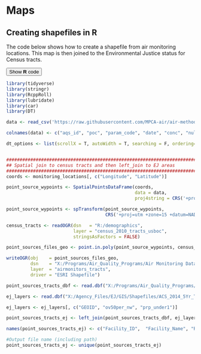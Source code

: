 # Maps


## Creating shapefiles in R

The code below shows how to create a shapefile from air monitoring locations. This map is then joined to the Environmental Justice status for Census tracts.


<div class = "toggle"><button class = "btn_code">Show __R__ code</button>

```r
library(tidyverse)
library(stringr)
library(RcppRoll)
library(lubridate)
library(car)
library(DT)

data <- read_csv('https://raw.githubusercontent.com/MPCA-air/air-methods/master/airtoxics_data_2009_2013.csv')

colnames(data) <- c("aqs_id", "poc", "param_code", "date", "conc", "null_code", "md_limit", "pollutant", "year", "cas")

dt_options <- list(scrollX = T, autoWidth = T, searching = F, ordering=F, lengthChange = F, paginate=F, info=F)


########################################################################
## Spatial join to census tracts and then left_join to EJ areas        #
########################################################################
coords <- monitoring_locations[, c("Longitude", "Latitude")]

point_source_wypoints <- SpatialPointsDataFrame(coords, 
                                                data = data, 
                                                proj4string = CRS('+proj=longlat +ellps=WGS84'))

point_source_wypoints <- spTransform(point_source_wypoints, 
                                     CRS('+proj=utm +zone=15 +datum=NAD83 +units=m +no_defs +ellps=GRS80 +towgs84=0,0,0'))

census_tracts <- readOGR(dsn   = "R:/demographics", 
                         layer = "census_2010_tracts_usboc", 
                         stringsAsFactors = FALSE)

point_sources_files_geo <- point.in.poly(point_source_wypoints, census_tracts)

writeOGR(obj    = point_sources_files_geo, 
         dsn    = "X:/Programs/Air_Quality_Programs/Air Monitoring Data and Risks/0 Methods and documentation/3. Analysis methods/Web book/air-methods", 
         layer  = "airmonitors_tracts", 
         driver = "ESRI Shapefile")

point_sources_tracts_dbf <- read.dbf("X:/Programs/Air_Quality_Programs/Air Monitoring Data and Risks/0 Methods and documentation/3. Analysis methods/Web book/air-methods/airmonitors_tracts.dbf", as.is = TRUE)

ej_layers <- read.dbf("X:/Agency_Files/EJ/GIS/Shapefiles/ACS_2014_5Yr_Tract_MNPovPPC.dbf", as.is = TRUE)

ej_layers <- ej_layers[, c("GEOID", "ov50per_nw", "prp_under1")]

point_sources_tracts_ej <- left_join(point_sources_tracts_dbf, ej_layers, by = c("GEOID10"="GEOID"))

names(point_sources_tracts_ej) <- c("Facility_ID",  "Facility_Name", "Resident_Cancer_Risk", "Resident_Hazard_Quotient", "CAS", "Pollutant",  "Latitude", "Longitude", "Annual_PM25_Concentration", "STATEFP", "COUNTYF", "TRACTCE", "GEOID10", "NAME10", "NAMELSA", "MTFCC10", "FUNCSTA", "ALAND10", "AWATER1", "INTPTLA", "INTPTLO", "ov50per_nw", "prp_under1")

#Output file name (including path)
point_sources_tracts_ej <- unique(point_sources_tracts_ej)
```

</div>
